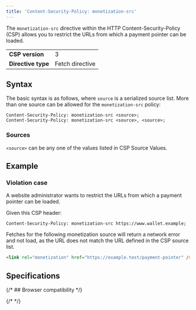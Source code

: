 ```yaml
---
title: 'Content-Security-Policy: monetization-src'
---
```



The `monetization-src` directive within the HTTP <LinkOut href="https://developer.mozilla.org/en-US/docs/Web/HTTP/Headers/Content-Security-Policy" >Content-Security-Policy</LinkOut> (CSP) allows you to restrict the URLs from which a payment pointer can be loaded.

<table>
  <tbody>
    <tr>
      <td>
        <strong>CSP version</strong>
      </td>
      <td>3</td>
    </tr>
    <tr>
      <td>
        <strong>Directive type</strong>
      </td>
      <td>
        <LinkOut href='https://developer.mozilla.org/en-US/docs/Glossary/Fetch_directive'>
          Fetch directive
        </LinkOut>
      </td>
    </tr>
  </tbody>
</table>

## Syntax

The basic syntax is as follows, where `source` is a serialized source list. More than one source can be allowed for the `monetization-src` policy:

```http
Content-Security-Policy: monetization-src <source>;
Content-Security-Policy: monetization-src <source>, <source>;
```

### Sources

`<source>` can be any one of the values listed in <LinkOut href="https://developer.mozilla.org/en-US/docs/Web/HTTP/Headers/Content-Security-Policy/Sources#sources">CSP Source Values</LinkOut>.

## Example

### Violation case

A website administrator wants to restrict the URLs from which a payment pointer can be loaded.

Given this CSP header:

```http
Content-Security-Policy: monetization-src https://www.wallet.example;
```

Fetches for the following monetization source will return a network error and not load, as the URL does not match the URL defined in the CSP source list.

```html
<link rel="monetization" href="https://example.test/payment-pointer" />
```

## Specifications

<Specification anchor='content-security-policy' />

{/* ## Browser compatibility */}

{/* <BrowserCompat json={data} /> */}
